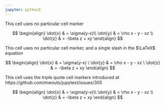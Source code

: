 ```yaml
---
jupyter: python3
---
```


This cell uses no particular cell marker

$$
\begin{align}
\dot{x} & = \sigma(y-x)\\
\dot{y} & = \rho x - y - xz \\
\dot{z} & = -\beta z + xy
\end{align}
$$

This cell uses no particular cell marker, and a single slash in the $\LaTeX$ equation

$$
\begin{align}
\dot{x} & = \sigma(y-x) \
\dot{y} & = \rho x - y - xz \
\dot{z} & = -\beta z + xy
\end{align}
$$

This cell uses the triple quote cell markers introduced at https://github.com/mwouts/jupytext/issues/305

$$
\begin{align}
\dot{x} & = \sigma(y-x)\\
\dot{y} & = \rho x - y - xz \\
\dot{z} & = -\beta z + xy
\end{align}
$$
